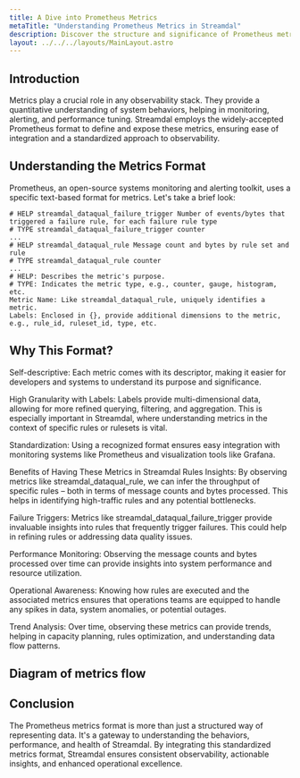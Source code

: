 ```yaml
---
title: A Dive into Prometheus Metrics
metaTitle: "Understanding Prometheus Metrics in Streamdal"
description: Discover the structure and significance of Prometheus metrics in Streamdal's observability setup.
layout: ../../../layouts/MainLayout.astro
---
```



<Changes />

## Introduction

Metrics play a crucial role in any observability stack. They provide a quantitative understanding of system behaviors, helping in monitoring, alerting, and performance tuning. Streamdal employs the widely-accepted Prometheus format to define and expose these metrics, ensuring ease of integration and a standardized approach to observability.

## Understanding the Metrics Format

Prometheus, an open-source systems monitoring and alerting toolkit, uses a specific text-based format for metrics. Let's take a brief look:

```plaintext
# HELP streamdal_dataqual_failure_trigger Number of events/bytes that triggered a failure rule, for each failure rule type
# TYPE streamdal_dataqual_failure_trigger counter
...
# HELP streamdal_dataqual_rule Message count and bytes by rule set and rule
# TYPE streamdal_dataqual_rule counter
...
# HELP: Describes the metric's purpose.
# TYPE: Indicates the metric type, e.g., counter, gauge, histogram, etc.
Metric Name: Like streamdal_dataqual_rule, uniquely identifies a metric.
Labels: Enclosed in {}, provide additional dimensions to the metric, e.g., rule_id, ruleset_id, type, etc.
```
## Why This Format?
Self-descriptive: Each metric comes with its descriptor, making it easier for developers and systems to understand its purpose and significance.

High Granularity with Labels: Labels provide multi-dimensional data, allowing for more refined querying, filtering, and aggregation. This is especially important in Streamdal, where understanding metrics in the context of specific rules or rulesets is vital.

Standardization: Using a recognized format ensures easy integration with monitoring systems like Prometheus and visualization tools like Grafana.

Benefits of Having These Metrics in Streamdal
Rules Insights: By observing metrics like streamdal_dataqual_rule, we can infer the throughput of specific rules – both in terms of message counts and bytes processed. This helps in identifying high-traffic rules and any potential bottlenecks.

Failure Triggers: Metrics like streamdal_dataqual_failure_trigger provide invaluable insights into rules that frequently trigger failures. This could help in refining rules or addressing data quality issues.

Performance Monitoring: Observing the message counts and bytes processed over time can provide insights into system performance and resource utilization.

Operational Awareness: Knowing how rules are executed and the associated metrics ensures that operations teams are equipped to handle any spikes in data, system anomalies, or potential outages.

Trend Analysis: Over time, observing these metrics can provide trends, helping in capacity planning, rules optimization, and understanding data flow patterns.

## Diagram of metrics flow
<RichImg src={streamdal_metrics} alt="streamdal-metrics" />

## Conclusion
The Prometheus metrics format is more than just a structured way of representing data. It's a gateway to understanding the behaviors, performance, and health of Streamdal. By integrating this standardized metrics format, Streamdal ensures consistent observability, actionable insights, and enhanced operational excellence.
